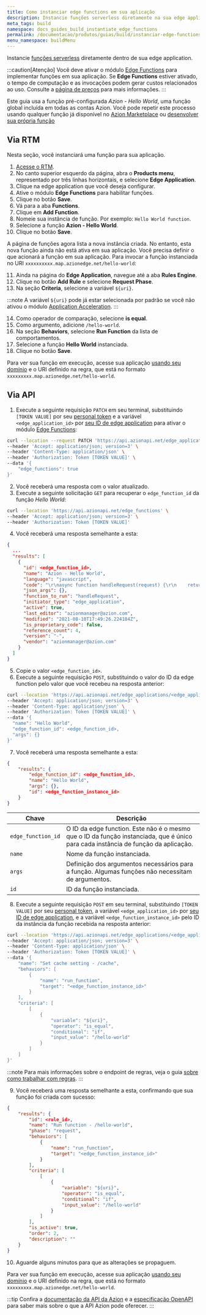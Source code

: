 ```yaml
---
title: Como instanciar edge functions em sua aplicação
description: Instancie funções serverless diretamente na sua edge application.
meta_tags: build
namespace: docs_guides_build_instantiate_edge_functions
permalink: /documentacao/produtos/guias/build/instanciar-edge-functions/
menu_namespace: buildMenu
---
```


Instancie [funções serverless](/pt-br/documentacao/produtos/edge-application/edge-functions-instances/) diretamente dentro de sua edge application.

:::caution[Atenção]
Você deve ativar o módulo [Edge Functions](/pt-br/documentacao/produtos/edge-application/edge-functions/) para implementar funções em sua aplicação. Se **Edge Functions** estiver ativado, o tempo de computação e as invocações podem gerar custos relacionados ao uso. Consulte a [página de preços](https://www.azion.com/pt-br/precos/) para mais informações.
:::

Este guia usa a função pré-configurada *Azion - Hello World*, uma função global incluída em todas as contas Azion. Você pode repetir este processo usando qualquer função já disponível no [Azion Marketplace](/pt-br/documentacao/produtos/marketplace/) ou [desenvolver sua própria função](/pt-br/documentacao/produtos/guias/edge-functions/api-builder/)

## Via RTM

Nesta seção, você instanciará uma função para sua aplicação.

1. [Acesse o RTM](https://manager.azion.com).
2. No canto superior esquerdo da página, abra o **Products menu**, representado por três linhas horizontais, e selecione **Edge Application**.
3. Clique na edge application que você deseja configurar. 
4. Ative o módulo **Edge Functions** para habilitar funções.
5. Clique no botão **Save**.
6. Vá para a aba **Functions**.
7. Clique em **Add Function**.
8. Nomeie sua instância de função. Por exemplo: `Hello World function`.
9. Selecione a função **Azion - Hello World**.
10. Clique no botão **Save**.

A página de funções agora lista a nova instância criada. No entanto, esta nova função ainda não está ativa em sua aplicação. Você precisa definir o que acionará a função em sua aplicação. Para invocar a função instanciada no URI `xxxxxxxxxx.map.azionedge.net/hello-world`:

11. Ainda na página do **Edge Application**, navegue até a aba **Rules Engine**.
12. Clique no botão **Add Rule** e selecione **Request Phase**.
13. Na seção **Criteria**, selecione a variável `${uri}`.

:::note
A variável `${uri}` pode já estar selecionada por padrão se você não ativou o módulo [Application Acceleration](/pt-br/documentacao/produtos/edge-application/application-acceleration/).
:::

14. Como operador de comparação, selecione **is equal**.
15. Como argumento, adicione `/hello-world`.
16. Na seção **Behaviors**, selecione **Run Function** da lista de comportamentos.
17. Selecione a função **Hello World** instanciada.
18. Clique no botão **Save**.

Para ver sua função em execução, acesse sua aplicação [usando seu domínio](/pt-br/documentacao/produtos/guias/configurar-dominio/) e o URI definido na regra, que está no formato `xxxxxxxxx.map.azionedge.net/hello-world`.

## Via API

1. Execute a seguinte requisição `PATCH` em seu terminal, substituindo `[TOKEN VALUE]` por seu [personal token](/pt-br/documentacao/produtos/guias/personal-tokens/) e a variável `<edge_application_id>` por [seu ID de edge application](/pt-br/documentacao/produtos/guias/build/definir-configuracoes-principais/) para ativar o módulo [Edge Functions](/pt-br/documentacao/produtos/edge-application/edge-functions/):

```bash
curl --location --request PATCH 'https://api.azionapi.net/edge_applications/<edge_application_id>' \
--header 'Accept: application/json; version=3' \
--header 'Content-Type: application/json' \
--header 'Authorization: Token [TOKEN VALUE]' \
--data '{
    "edge_functions": true
}'
```

2. Você receberá uma resposta com o valor atualizado.
3. Execute a seguinte solicitação `GET` para recuperar o `edge_function_id` da função *Hello World*:

```bash
curl --location 'https://api.azionapi.net/edge_functions' \
--header 'Accept: application/json; version=3' \
--header 'Authorization: Token [TOKEN VALUE]'
```

4. Você receberá uma resposta semelhante a esta:

```json
{
  ...
  "results": [
    {
      "id": <edge_function_id>,
      "name": "Azion - Hello World",
      "language": "javascript",
      "code": "\r\nasync function handleRequest(request) {\r\n    return new Response(\"Hello World!\",{status:200})\r\n}\r\n\r\naddEventListener(\"fetch\", event => {\r\n    event.respondWith(handleRequest(event.request))\r\n})\r\n\r\n",
      "json_args": {},
      "function_to_run": "handleRequest",
      "initiator_type": "edge_application",
      "active": true,
      "last_editor": "azionmanager@azion.com",
      "modified": "2021-08-10T17:49:26.224184Z",
      "is_proprietary_code": false,
      "reference_count": 4,
      "version": "-",
      "vendor": "azionmanager@azion.com"
    }
  ]
}
```

5. Copie o valor `<edge_function_id>`.
6. Execute a seguinte requisição `POST`, substituindo o valor do ID da edge function pelo valor que você recebeu na resposta anterior:

```bash
curl --location 'https://api.azionapi.net/edge_applications/<edge_application_id>/functions_instances' \
--header 'Accept: application/json; version=3' \
--header 'Content-Type: application/json' \
--header 'Authorization: Token [TOKEN VALUE]' \
--data '{
  "name": "Hello World",
  "edge_function_id": <edge_function_id>,
  "args": {}
}'
```

7. Você receberá uma resposta semelhante a esta:

```json
{
    "results": {
        "edge_function_id": <edge_function_id>,
        "name": "Hello World",
        "args": {},
        "id": <edge_function_instance_id>
    }
}
```

  | Chave | Descrição |
  | --- | --- |
  | `edge_function_id` | O ID da edge function. Este não é o mesmo que o ID da função instanciada, que é único para cada instância de função da aplicação. |
  | `name` | Nome da função instanciada. |
  | `args` | Definição dos argumentos necessários para a função. Algumas funções não necessitam de argumentos. |
  | `id` | ID da função instanciada. |
  
8. Execute a seguinte requisição `POST` em seu terminal, substituindo `[TOKEN VALUE]` por seu [personal token](/pt-br/documentacao/produtos/guias/personal-tokens/), a variável `<edge_application_id>` por [seu ID de edge application](/pt-br/documentacao/produtos/guias/build/definir-configuracoes-principais/), e a variável `<edge_function_instance_id>` pelo ID da instância da função recebida na resposta anterior:

```bash
curl --location 'https://api.azionapi.net/edge_applications/<edge_application_id>/rules_engine/request/rules' \
--header 'Accept: application/json; version=3' \
--header 'Content-Type: application/json' \
--header 'Authorization: Token [TOKEN VALUE]' \
--data '{
    "name": "Set cache setting - /cache",
    "behaviors": [
        {
            "name": "run_function",
            "target": "<edge_function_instance_id>"
        }
    ],
    "criteria": [
        [
            {
                "variable": "${uri}",
                "operator": "is_equal",
                "conditional": "if",
                "input_value": "/hello-world"
            }
        ]
    ]
}'
```

:::note
Para mais informações sobre o endpoint de regras, veja o guia [sobre como trabalhar com regras](/pt-br/documentacao/produtos/guias/build/trabalhar-com-rules-engine/).
:::

9. Você receberá uma resposta semelhante a esta, confirmando que sua função foi criada com sucesso:

```json
{
    "results": {
        "id": <rule_id>,
        "name": "Run function - /hello-world",
        "phase": "request",
        "behaviors": [
            {
                "name": "run_function",
                "target": "<edge_function_instance_id>"
            }
        ],
        "criteria": [
            [
                {
                    "variable": "${uri}",
                    "operator": "is_equal",
                    "conditional": "if",
                    "input_value": "/hello-world"
                }
            ]
        ],
        "is_active": true,
        "order": 2,
        "description": ""
    }
}
```

10. Aguarde alguns minutos para que as alterações se propaguem.

Para ver sua função em execução, acesse sua aplicação [usando seu domínio](/pt-br/documentacao/produtos/guias/configurar-dominio/) e o URI definido na regra, que está no formato `xxxxxxxxx.map.azionedge.net/hello-world`.

:::tip
Confira a [documentação da API da Azion](https://api.azion.com/) e a [especificação OpenAPI](https://github.com/aziontech/azionapi-openapi/) para saber mais sobre o que a API Azion pode oferecer.
:::
